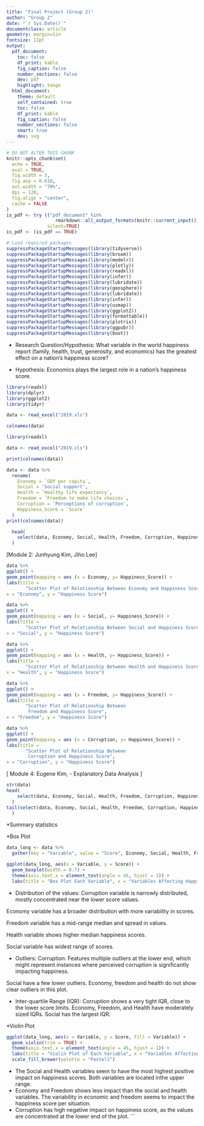 ```yaml
---
title: "Final Project (Group 2)"
author: "Group 2"
date: "`r Sys.Date()`"
documentclass: article
geometry: margin=1in
fontsize: 11pt
output:
  pdf_document:
    toc: false
    df_print: kable
    fig_caption: false
    number_sections: false
    dev: pdf
    highlight: tango
  html_document:
    theme: default
    self_contained: true
    toc: false
    df_print: kable
    fig_caption: false
    number_sections: false
    smart: true
    dev: svg
---
```

```r
# DO NOT ALTER THIS CHUNK
knitr::opts_chunk$set(
  echo = TRUE,
  eval = TRUE,
  fig.width = 5,
  fig.asp = 0.618,
  out.width = "70%",
  dpi = 120,
  fig.align = "center",
  cache = FALSE
)
is_pdf <- try (("pdf_document" %in% 
                  rmarkdown::all_output_formats(knitr::current_input())), 
               silent=TRUE)
is_pdf <- (is_pdf == TRUE)

# Load required packages
suppressPackageStartupMessages(library(tidyverse))
suppressPackageStartupMessages(library(broom))
suppressPackageStartupMessages(library(modelr))
suppressPackageStartupMessages(library(plotly))
suppressPackageStartupMessages(library(readxl))
suppressPackageStartupMessages(library(infer))
suppressPackageStartupMessages(library(lubridate))
suppressPackageStartupMessages(library(geosphere))
suppressPackageStartupMessages(library(lubridate))
suppressPackageStartupMessages(library(infer))
suppressPackageStartupMessages(library(usmap))
suppressPackageStartupMessages(library(ggplot2))
suppressPackageStartupMessages(library(formattable))
suppressPackageStartupMessages(library(plotrix))
suppressPackageStartupMessages(library(ggpubr))
suppressPackageStartupMessages(library(boot))
```

* Research Question/Hypothesis: 
What variable in the world happiness report (family, health, trust, generosity, and economics) has the greatest effect on a nation’s happiness score? 

* Hypothesis: Economics plays the largest role in a nation’s happiness score. 

```r
library(readxl)
library(dplyr)
library(ggplot2)
library(tidyr)

data <- read_excel("2019.xls")

colnames(data)
```

```r
library(readxl)

data <- read_excel("2019.xls")

print(colnames(data))

data <- data %>%
  rename(
    Economy = `GDP per capita`,  
    Social = 'Social support',                      
    Health = `Healthy life expectancy`,
    Freedom = `Freedom to make life choices`,  
    Corruption = 'Perceptions of corruption', 
    Happiness_Score = `Score`
  )
print(colnames(data))

```

```r
  head(
    select(data, Economy, Social, Health, Freedom, Corruption, Happiness_Score)
  )
```

[Module 2: Junhyung Kim, Jiho Lee]

```r
data %>%
ggplot() +
geom_point(mapping = aes (x = Economy, y= Happiness_Score)) +
labs(title = 
       "Scatter Plot of Relationship Between Economy and Happiness Score",
x = "Economy", y = "Happiness Score")
```
```r
data %>%
ggplot() +
geom_point(mapping = aes (x = Social, y= Happiness_Score)) +
labs(title = 
       "Scatter Plot of Relationship Between Social and Happiness Score",
x = "Social", y = "Happiness Score")
```
```r
data %>%
ggplot() +
geom_point(mapping = aes (x = Health, y= Happiness_Score)) +
labs(title = 
       "Scatter Plot of Relationship Between Health and Happiness Score",
x = "Health", y = "Happiness Score")
```

```r
data %>%
ggplot() +
geom_point(mapping = aes (x = Freedom, y= Happiness_Score)) +
labs(title = 
       "Scatter Plot of Relationship Between
        Freedom and Happiness Score",
x = "Freedom", y = "Happiness Score")
```

```r
data %>%
ggplot() +
geom_point(mapping = aes (x = Corruption, y= Happiness_Score)) +
labs(title = 
       "Scatter Plot of Relationship Between 
        Corruption and Happiness Score",
x = "Corruption", y = "Happiness Score")
```

[ Module 4: Eugene Kim,  - Explanatory Data Analysis ] 

```r
str(data)
head(
    select(data, Economy, Social, Health, Freedom, Corruption, Happiness_Score)
  )
tail(select(data, Economy, Social, Health, Freedom, Corruption, Happiness_Score)
  )
```

*Summary statistics

*Box Plot
```r
data_long <- data %>%
  gather(key = "Variable", value = "Score", Economy, Social, Health, Freedom, Corruption) 

ggplot(data_long, aes(x = Variable, y = Score)) +
  geom_boxplot(width = 0.7) + 
  theme(axis.text.x = element_text(angle = 45, hjust = 1)) +
  labs(title = "Box Plot Each Variable", x = "Variables Affecting Happiness Score", y = "Values")
```


* Distribution of the values:
Corruption variable is narrowly distributed, mostly concentrated near the lower score values.

Economy variable has a broader distribution with more variability in scores. 

Freedom variable has a mid-range median and spread in values.

Health variable shows higher median happiness scores.

Social variable has widest range of scores.

* Outliers:
Corruption: Features multiple outliers at the lower end, which might represent instances where perceived corruption is significantly impacting happiness.

Social have a few lower outliers. Economy, freedom and health do not show clear outliers in this plot. 

* Inter-quartile Range (IQR):
Corruption shows a very tight IQR, close to the lower score limits. Economy, Freedom, and Health have moderately sized IQRs. Social has the largest IQR. 

*Violin Plot

```r
ggplot(data_long, aes(x = Variable, y = Score, fill = Variable)) +
  geom_violin(trim = TRUE) + 
  theme(axis.text.x = element_text(angle = 45, hjust = 1)) +
  labs(title = "Violin Plot of Each Variable", x = "Variables Affecting Happiness Score", y = "Values") +
  scale_fill_brewer(palette = "Pastel1")
```

* The Social and Health variables seem to have the most highest positive impact on happiness scores. Both variables are located inthe upper range. 
* Economy and Freedom shows less impact than the social and health variables. The variability in economic and freedom seems to impact the happiness score per situation.
* Corruption has high negative impact on happiness score, as the values are concentrated at the lower end of the plot. 
```


